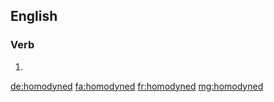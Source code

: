 ==English==

===Verb===
{{head|en|verb form}}

# {{en-past of|homodyne}}

[[de:homodyned]]
[[fa:homodyned]]
[[fr:homodyned]]
[[mg:homodyned]]
